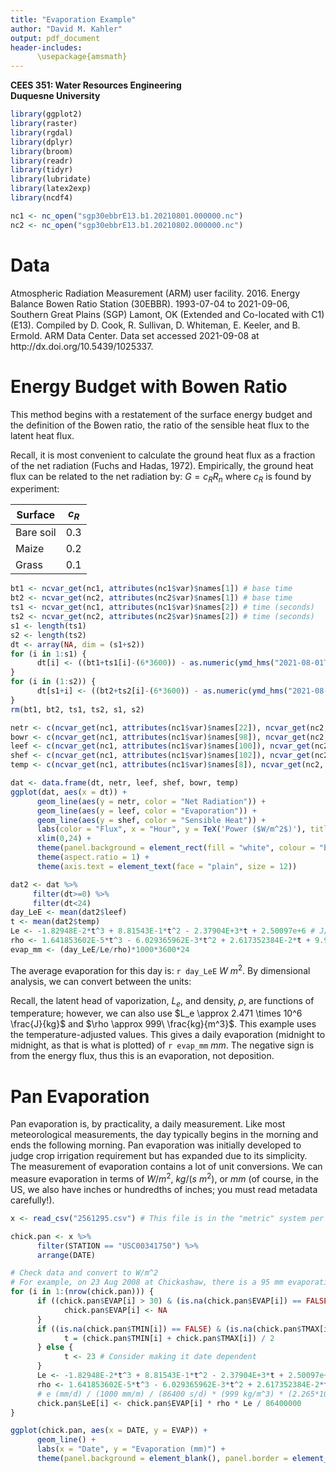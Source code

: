 ```yaml
---
title: "Evaporation Example"
author: "David M. Kahler"
output: pdf_document
header-includes: 
      \usepackage{amsmath}
---
```

**CEES 351: Water Resources Engineering**  
**Duquesne University**  

```r
library(ggplot2)
library(raster)
library(rgdal)
library(dplyr)
library(broom)
library(readr)
library(tidyr)
library(lubridate)
library(latex2exp)
library(ncdf4)

nc1 <- nc_open("sgp30ebbrE13.b1.20210801.000000.nc")
nc2 <- nc_open("sgp30ebbrE13.b1.20210802.000000.nc")
```

# Data  
Atmospheric Radiation Measurement (ARM) user facility. 2016. Energy Balance Bowen Ratio Station (30EBBR). 1993-07-04 to 2021-09-06,  Southern Great Plains (SGP) Lamont, OK (Extended and Co-located  with C1) (E13). Compiled by D. Cook, R. Sullivan, D. Whiteman, E. Keeler, and B. Ermold. ARM Data Center. Data set accessed 2021-09-08 at http://dx.doi.org/10.5439/1025337.  

# Energy Budget with Bowen Ratio  
This method begins with a restatement of the surface energy budget and the definition of the Bowen ratio, the ratio of the sensible heat flux to the latent heat flux.  

\begin{equation}
R_{n} = G + H + L_{e}E  
\end{equation}  

\begin{equation}
\mathrm{Bo} = \frac{H}{L_{e}E}  
\end{equation}  

Recall, it is most convenient to calculate the ground heat flux as a fraction of the net radiation (Fuchs and Hadas, 1972).  Empirically, the ground heat flux can be related to the net radiation by: $G = c_R R_n$ where $c_R$ is found by experiment:

|Surface |$c_R$ |Citation |
|---|---|
|Bare soil |0.3 |Fuchs and Hadas, 1972 |
|Maize |0.2 |Parrier, 1975 |
|Grass |0.1 |Brutsaert, 1982 |  

\begin{equation}
(1 - c_R) Rn = (1 + \mathrm{Bo}) L_eE
\end{equation}  

\begin{equation}
E = \frac{(1 - c_R) \frac{R_n}{L_e}}{1 + \mathrm{Bo}}  
\end{equation}  

```r
bt1 <- ncvar_get(nc1, attributes(nc1$var)$names[1]) # base time
bt2 <- ncvar_get(nc2, attributes(nc2$var)$names[1]) # base time
ts1 <- ncvar_get(nc1, attributes(nc1$var)$names[2]) # time (seconds)
ts2 <- ncvar_get(nc2, attributes(nc2$var)$names[2]) # time (seconds)
s1 <- length(ts1)
s2 <- length(ts2)
dt <- array(NA, dim = (s1+s2))
for (i in 1:s1) {
      dt[i] <- ((bt1+ts1[i]-(6*3600)) - as.numeric(ymd_hms("2021-08-01T00:00:00"))) / 3600 # hours relative to local midnight 01 Aug 2021
}
for (i in (1:s2)) {
      dt[s1+i] <- ((bt2+ts2[i]-(6*3600)) - as.numeric(ymd_hms("2021-08-01T00:00:00"))) / 3600 # hours relative to local midnight 01 Aug 2021
}
rm(bt1, bt2, ts1, ts2, s1, s2)

netr <- c(ncvar_get(nc1, attributes(nc1$var)$names[22]), ncvar_get(nc2, attributes(nc2$var)$names[22])) # net radiation
bowr <- c(ncvar_get(nc1, attributes(nc1$var)$names[98]), ncvar_get(nc2, attributes(nc2$var)$names[98])) # Bowen ratio
leef <- c(ncvar_get(nc1, attributes(nc1$var)$names[100]), ncvar_get(nc2, attributes(nc2$var)$names[100])) # latent heat flux
shef <- c(ncvar_get(nc1, attributes(nc1$var)$names[102]), ncvar_get(nc2, attributes(nc2$var)$names[102])) # sensible heat flux
temp <- c(ncvar_get(nc1, attributes(nc1$var)$names[8]), ncvar_get(nc2, attributes(nc2$var)$names[8])) # temperature

dat <- data.frame(dt, netr, leef, shef, bowr, temp)
ggplot(dat, aes(x = dt)) +
      geom_line(aes(y = netr, color = "Net Radiation")) +
      geom_line(aes(y = leef, color = "Evaporation")) +
      geom_line(aes(y = shef, color = "Sensible Heat")) +
      labs(color = "Flux", x = "Hour", y = TeX('Power ($W/m^2$)'), title = "01 Aug 2021, Oklahoma, USA") +
      xlim(0,24) +
      theme(panel.background = element_rect(fill = "white", colour = "black")) +
      theme(aspect.ratio = 1) +
      theme(axis.text = element_text(face = "plain", size = 12))
```

```r
dat2 <- dat %>%
     filter(dt>=0) %>%
     filter(dt<24)
day_LeE <- mean(dat2$leef)
t <- mean(dat2$temp)
Le <- -1.82948E-2*t^3 + 8.81543E-1*t^2 - 2.37904E+3*t + 2.50097e+6 # J/kg
rho <- 1.641853602E-5*t^3 - 6.029365962E-3*t^2 + 2.617352384E-2*t + 9.999796842E+2 # kg/m^3
evap_mm <- (day_LeE/Le/rho)*1000*3600*24
```
The average evaporation for this day is: `r day_LeE` $W\ m^2$.  By dimensional analysis, we can convert between the units:

\begin{equation}
\frac{L_{e}E}{1} \frac{1}{L_{e}} \frac{1}{\rho}  
\end{equation}  

\begin{equation}
\frac{W}{m^2} = \frac{J}{s\ m^2} \frac{kg}{J} \frac{m^3}{kg} = \frac{m}{s} \frac{10^3 mm}{m} \frac{3600 s}{h} \frac{24 h}{d} = \frac{mm}{d}  
\end{equation}  

Recall, the latent head of vaporization, $L_e$, and density, $\rho$, are functions of temperature; however, we can also use $L_e \approx 2.471 \times 10^6 \frac{J}{kg}$ and $\rho \approx 999\ \frac{kg}{m^3}$.  This example uses the temperature-adjusted values.  This gives a daily evaporation (midnight to midnight, as that is what is plotted) of `r evap_mm` $mm$.  The negative sign is from the energy flux, thus this is an evaporation, not deposition.

# Pan Evaporation  
Pan evaporation is, by practicality, a daily measurement.  Like most meteorological measurements, the day typically begins in the morning and ends the following morning.  Pan evaporation was initially developed to judge crop irrigation requirement but has expanded due to its simplicity.  The measurement of evaporation contains a lot of unit conversions.  We can measure evaporation in terms of $W/m^2$, $kg/(s\ m^2)$, or $mm$ (of course, in the US, we also have inches or hundredths of inches; you must read metadata carefully!).  

```r
x <- read_csv("2561295.csv") # This file is in the "metric" system per NOAA, precipitation and evaporation are in mm.

chick.pan <- x %>% 
      filter(STATION == "USC00341750") %>% 
      arrange(DATE) 

# Check data and convert to W/m^2
# For example, on 23 Aug 2008 at Chickashaw, there is a 95 mm evaporation, which is crazy.  This was after over a week of no observations.  This algorithm will remove any evaporation over 30 mm.
for (i in 1:(nrow(chick.pan))) {
      if ((chick.pan$EVAP[i] > 30) & (is.na(chick.pan$EVAP[i]) == FALSE)) {
            chick.pan$EVAP[i] <- NA
      }
      if ((is.na(chick.pan$TMIN[i]) == FALSE) & (is.na(chick.pan$TMAX[i]) == FALSE)) {
            t = (chick.pan$TMIN[i] + chick.pan$TMAX[i]) / 2
      } else {
            t <- 23 # Consider making it date dependent
      }
      Le <- -1.82948E-2*t^3 + 8.81543E-1*t^2 - 2.37904E+3*t + 2.50097e+6 # J/kg
      rho <- 1.641853602E-5*t^3 - 6.029365962E-3*t^2 + 2.617352384E-2*t + 9.999796842E+2 # kg/m^3
      # e (mm/d) / (1000 mm/m) / (86400 s/d) * (999 kg/m^3) * (2.265*10^6 J/kg) = W/m^2
      chick.pan$LeE[i] <- chick.pan$EVAP[i] * rho * Le / 86400000
}

ggplot(chick.pan, aes(x = DATE, y = EVAP)) +
      geom_line() +
      labs(x = "Date", y = "Evaporation (mm)") +
      theme(panel.background = element_blank(), panel.border = element_rect(fill = NA), panel.grid.major = element_blank(), panel.grid.minor = element_blank())
```

